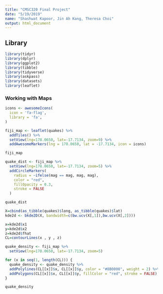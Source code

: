 ```yaml
---
title: "CMSC320 Final Project"
date: "5/19/2019"
name: "Shashwat Kapoor, Jin Ah Kang, Theresa Choi"
output: html_document
---
```


## Library

```r
library(tidyr)
library(dplyr)
library(ggplot2)
library(tibble)
library(tidyverse)
library(askpass)
library(datasets)
library(leaflet)
```



### Working with Maps

```r
icons <- awesomeIcons(
  icon = 'fa-flag',
  library = 'fa',
)

fiji_map <- leaflet(quakes) %>%
  addTiles() %>%
  setView(lng=178.0650, lat=-17.7134, zoom=9) %>%
  addAwesomeMarkers(lng = 178.0650, lat = -17.7134, icon = icons)

fiji_map
```

```r
quake_dist <- fiji_map %>%
  setView(lng=178.0650, lat=-17.7134, zoom=5) %>%
  addCircleMarkers(
    radius = ~ifelse(mag == mag, mag, mag),
    color = "red",
    fillOpacity = 0.3,
    stroke = FALSE
  )

quake_dist
```

```r
X=cbind(as_tibble(quakes)$long, as_tibble(quakes)$lat)
kde2d <- bkde2D(X, bandwidth=c(bw.ucv(X[,1]),bw.ucv(X[,2])))

x=kde2d$x1
y=kde2d$x2
z=kde2d$fhat
CL=contourLines(x , y , z)

quake_density <- fiji_map %>%
  setView(lng=178.0650, lat=-17.7134, zoom=5)

for (x in seq(1, length(CL))) {
  quake_density <- quake_density %>%
  addPolylines(CL[[x]]$x, CL[[x]]$y, color = "#8B0000", weight = 2) %>%
  addPolygons(CL[[x]]$x, CL[[x]]$y, fillColor = "red", stroke = FALSE)
}

quake_density
```
